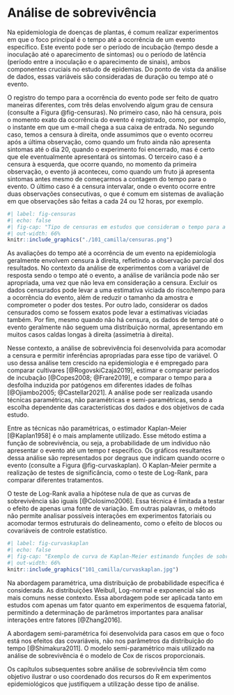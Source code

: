 # Análise de sobrevivência

Na epidemiologia de doenças de plantas, é comum realizar experimentos em
que o foco principal é o tempo até a ocorrência de um evento específico.
Este evento pode ser o período de incubação (tempo desde a inoculação
até o aparecimento de sintomas) ou o período de latência (período entre
a inoculação e o aparecimento de sinais), ambos componentes cruciais no
estudo de epidemias. Do ponto de vista da análise de dados, essas
variáveis são consideradas de duração ou tempo até o evento.

O registro do tempo para a ocorrência do evento pode ser feito de quatro
maneiras diferentes, com três delas envolvendo algum grau de censura
(consulte a Figura @fig-censuras). No primeiro caso, não há censura,
pois o momento exato da ocorrência do evento é registrado, como, por
exemplo, o instante em que um e-mail chega a sua caixa de entrada. No
segundo caso, temos a censura à direita, onde assumimos que o evento
ocorreu após a última observação, como quando um fruto ainda não
apresenta sintomas até o dia 20, quando o experimento foi encerrado, mas
é certo que ele eventualmente apresentará os sintomas. O terceiro caso é
a censura à esquerda, que ocorre quando, no momento da primeira
observação, o evento já aconteceu, como quando um fruto já apresenta
sintomas antes mesmo de começarmos a contagem do tempo para o evento. O
último caso é a censura intervalar, onde o evento ocorre entre duas
observações consecutivas, o que é comum em sistemas de avaliação em que
observações são feitas a cada 24 ou 12 horas, por exemplo.

```r
#| label: fig-censuras
#| echo: false
#| fig-cap: "Tipo de censuras em estudos que consideram o tempo para a ocorrência de um evento. Fonte: os autores."
#| out-width: 66%
knitr::include_graphics("./101_camilla/censuras.png")
```

As avaliações do tempo até a ocorrência de um evento na epidemiologia
geralmente envolvem censura à direita, refletindo a observação parcial
dos resultados. No contexto da análise de experimentos com a variável de
resposta sendo o tempo até o evento, a análise de variância pode não ser
apropriada, uma vez que não leva em consideração a censura. Excluir os
dados censurados pode levar a uma estimativa viciada do risco/tempo para
a ocorrência do evento, além de reduzir o tamanho da amostra e
comprometer o poder dos testes. Por outro lado, considerar os dados
censurados como se fossem exatos pode levar a estimativas viciadas
também. Por fim, mesmo quando não há censura, os dados de tempo até o
evento geralmente não seguem uma distribuição normal, apresentando em
muitos casos caldas longas à direita (assimetria à direita).

Nesse contexto, a análise de sobrevivência foi desenvolvida para
acomodar a censura e permitir inferências apropriadas para esse tipo de
variável. O uso dessa análise tem crescido na epidemiologia e é
empregado para comparar cultivares [@RogovskiCzaja2019], estimar e
comparar períodos de incubação [@Copes2008; @Frare2019], e comparar o
tempo para a desfolha induzida por patógenos em diferentes idades de
folhas [@Ojiambo2005; @Castellar2021]. A análise pode ser realizada
usando técnicas paramétricas, não paramétricas e semi-paramétricas,
sendo a escolha dependente das características dos dados e dos objetivos
de cada estudo.

Entre as técnicas não paramétricas, o estimador Kaplan-Meier
[@Kaplan1958] é o mais amplamente utilizado. Esse método estima a função
de sobrevivência, ou seja, a probabilidade de um indivíduo não
apresentar o evento até um tempo $t$ específico. Os gráficos resultantes
dessa análise são representados por degraus que indicam quando ocorre o
evento (consulte a Figura @fig-curvaskaplan). O Kaplan-Meier permite a
realização de testes de significância, como o teste de Log-Rank, para
comparar diferentes tratamentos.

O teste de Log-Rank avalia a hipótese nula de que as curvas de
sobrevivência são iguais [@Colosimo2006]. Essa técnica é limitada a
testar o efeito de apenas uma fonte de variação. Em outras palavras, o
método não permite analisar possíveis interações em experimentos
fatoriais ou acomodar termos estruturais do delineamento, como o efeito
de blocos ou covariáveis de controle estatístico.

```r
#| label: fig-curvaskaplan
#| echo: false
#| fig-cap: "Exemplo de curva de Kaplan-Meier estimando funções de sobrevivência para a queda de folhas de mirtilo com mancha foliar de Septoria. Fonte: [@Ojiambo2005]."
#| out-width: 66%
knitr::include_graphics("101_camilla/curvaskaplan.jpg")
```

Na abordagem paramétrica, uma distribuição de probabilidade específica é
considerada. As distribuições Weibull, Log-normal e exponencial são as
mais comuns nesse contexto. Essa abordagem pode ser aplicada tanto em
estudos com apenas um fator quanto em experimentos de esquema fatorial,
permitindo a determinação de parâmetros importantes para analisar
interações entre fatores [@Zhang2016].

A abordagem semi-paramétrica foi desenvolvida para casos em que o foco
está nos efeitos das covariáveis, não nos parâmetros da distribuição do
tempo [@Shimakura2011]. O modelo semi-paramétrico mais utilizado na
análise de sobrevivência é o modelo de Cox de riscos proporcionais.

Os capítulos subsequentes sobre análise de sobrevivência têm como
objetivo ilustrar o uso coordenado dos recursos do R em experimentos
epidemiológicos que justifiquem a utilização desse tipo de análise.
